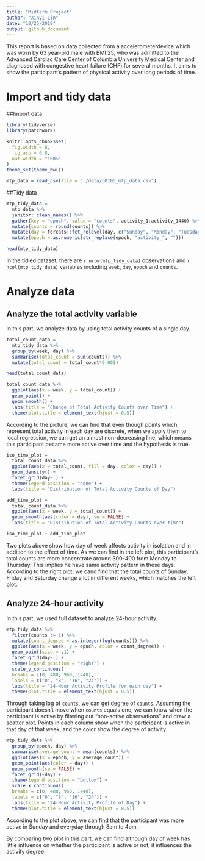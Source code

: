 ```yaml
---
title: "Midterm Project"
author: "Xinyi Lin"
date: "10/25/2018"
output: github_document
---
```


This report is based on data collected from a accelerometerdevice which was worn by 63 year-old male with BMI 25, who was admitted to the Advanced Cardiac Care Center of Columbia University Medical Center and diagnosed with congestive heart failure (CHF)  for several months. It aims to show the participant's pattern of physical activity over long periods of time.

# Import and tidy data

##Import data

```r
library(tidyverse)
library(patchwork)

knitr::opts_chunk$set(
  fig.width = 8,
  fig.asp = 0.8,
  out.width = "100%"
)
theme_set(theme_bw())
```

```r
mtp_data = read_csv(file = "./data/p8105_mtp_data.csv")
```

##Tidy data

```r
mtp_tidy_data =
  mtp_data %>% 
  janitor::clean_names() %>% 
  gather(key = "epoch", value = "counts", activity_1:activity_1440) %>% 
  mutate(counts = round(counts)) %>% 
  mutate(day = forcats::fct_relevel(day, c("Sunday", "Monday", "Tuesday", "Wednesday", "Thursday", "Friday", "Saturday"))) %>% 
  mutate(epoch = as.numeric(str_replace(epoch, "activity_", "")))

head(mtp_tidy_data)
```

In the tidied dataset, there are `r nrow(mtp_tidy_data)` observations and `r ncol(mtp_tidy_data)` variables including `week`, `day`, `epoch` and `counts`.

# Analyze data

## Analyze the total activity variable

In this part, we analyze data by using total activity counts of a single day.

```r
total_count_data =
  mtp_tidy_data %>% 
  group_by(week, day) %>% 
  summarise(total_count = sum(counts)) %>% 
  mutate(total_count = total_count*0.001)

head(total_count_data)
```

```r
total_count_data %>% 
  ggplot(aes(x = week, y = total_count)) +
  geom_point() +
  geom_smooth() +
  labs(title = "Change of Total Activity Counts over Time") +
  theme(plot.title = element_text(hjust = 0.5))
```

According to the picture, we can find that even though points which represent total activity in each day are discrete, when we apply them to local regression, we can get an almost non-decreasing line, which means this participant became more active over time and the hypothesis is true.

```r
iso_time_plot = 
  total_count_data %>% 
  ggplot(aes(x = total_count, fill = day, color = day)) +
  geom_density() +
  facet_grid(day~.) +
  theme(legend.position = "none") +
  labs(title = "Distribution of Total Activity Counts of Day")

add_time_plot = 
  total_count_data %>% 
  ggplot(aes(x = week, y = total_count)) +
  geom_smooth(aes(color = day), se = FALSE) +
  labs(title = "Distribution of Total Activity Counts over time")

iso_time_plot + add_time_plot
```

Two plots above show how day of week affects activity in isolation and in addition to the effect of time. As we can find in the left plot, this participant's total counts are more concentrate around 300-400 from Monday to Thursday. This implies he have same activity pattern in these days. According to the right plot,  we cand find that the total counts of Sunday, Friday and Saturday change a lot in different weeks, which matches the left plot.


## Analyze 24-hour activity

In this part, we used full dataset to analyze 24-hour activity.

```r
mtp_tidy_data %>% 
  filter(counts != 1) %>% 
  mutate(count_degree = as.integer(log(counts))) %>% 
  ggplot(aes(x = week, y = epoch, color = count_degree)) +
  geom_point(size = .1) +
  facet_grid(day~.) +
  theme(legend.position = "right") +
  scale_y_continuous(
  breaks = c(0, 480, 960, 1440), 
  labels = c("0", "8", "16", "24")) +
  labs(title = "24-Hour Activity Profile for each day") +
  theme(plot.title = element_text(hjust = 0.5))
```

Through taking log of `counts`, we can get degree of `counts`. Assuming the participant doesn't move when `counts` equals one, we can know when the participant is active by filtering out "non-active observations" and draw a scatter plot. Points in each column show when the participant is active in that day of that week, and the color show the degree of activity. 

```r
mtp_tidy_data %>% 
  group_by(epoch, day) %>% 
  summarise(average_count = mean(counts)) %>% 
  ggplot(aes(x = epoch, y = average_count)) +
  geom_point(aes(color = day)) + 
  geom_smooth(se = FALSE) +
  facet_grid(~day) +
  theme(legend.position = "bottom") +
  scale_x_continuous(
  breaks = c(0, 480, 960, 1440), 
  labels = c("0", "8", "16", "24")) +
  labs(title = "24-Hour Activity Profile of Day") +
  theme(plot.title = element_text(hjust = 0.5))
```

According to the plot above, we can find that the participant was more active in Sunday and everyday through 8am to 4pm.

By comparing two plot in this part, we can find although day of week has little influence on whether the participant is active or not, it influences the activity degree.
